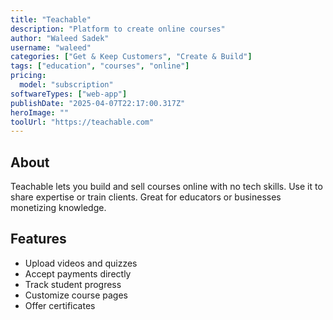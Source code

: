 ---
title: "Teachable"
description: "Platform to create online courses"
author: "Waleed Sadek"
username: "waleed"
categories: ["Get & Keep Customers", "Create & Build"]
tags: ["education", "courses", "online"]
pricing:
  model: "subscription"
softwareTypes: ["web-app"]
publishDate: "2025-04-07T22:17:00.317Z"
heroImage: ""
toolUrl: "https://teachable.com"
---
## About
Teachable lets you build and sell courses online with no tech skills. Use it to share expertise or train clients. Great for educators or businesses monetizing knowledge.

## Features
- Upload videos and quizzes
- Accept payments directly
- Track student progress
- Customize course pages
- Offer certificates